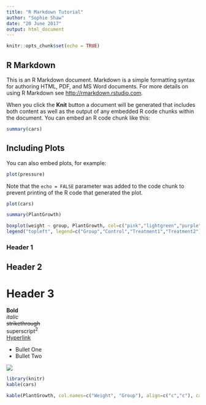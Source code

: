 ```yaml
---
title: "R Markdown Tutorial"
author: "Sophie Shaw"
date: "20 June 2017"
output: html_document
---
```


```r
knitr::opts_chunk$set(echo = TRUE)
```

## R Markdown

This is an R Markdown document. Markdown is a simple formatting syntax for authoring HTML, PDF, and MS Word documents. For more details on using R Markdown see <http://rmarkdown.rstudio.com>.

When you click the **Knit** button a document will be generated that includes both content as well as the output of any embedded R code chunks within the document. You can embed an R code chunk like this:

```r
summary(cars)
```

## Including Plots

You can also embed plots, for example:

```r
plot(pressure)
```

Note that the `echo = FALSE` parameter was added to the code chunk to prevent printing of the R code that generated the plot.

```r
plot(cars)
```

```r
summary(PlantGrowth)
```

```r
boxplot(weight ~ group, PlantGrowth, col=c("pink","lightgreen","purple"))
legend("topleft", legend=c("Group","Control","Treatment1","Treatment2"), pch=c(NA,19,19,19), col=c(NA,"pink","lightgreen","purple"))
```

### Header 1
## Header 2
# Header 3

**Bold**  
*italic*  
~~strikethrough~~  
superscript^2^  
[Hyperlink](www.google.com)  

* Bullet One
* Bullet Two

![](/users/s10ss5/Documents/AberdeenStudyGroup/SG-RMarkdown-Intro/Images/coding_cat.png)  

```r
library(knitr)
kable(cars)
```

```r
kable(PlantGrowth, col.names=c("Weight", "Group"), align=c("c","c"), caption = "Table 2. Plant Growth Data")
```
